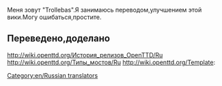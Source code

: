 Меня зовут "Trollebas".Я занимаюсь переводом,улучшением этой вики.Могу ошибаться,простите.
==Переведено,доделано==
http://wiki.openttd.org/История_релизов_OpenTTD/Ru
http://wiki.openttd.org/Типы_мостов/Ru
http://wiki.openttd.org/Template:
[[Category:en/Russian translators]]